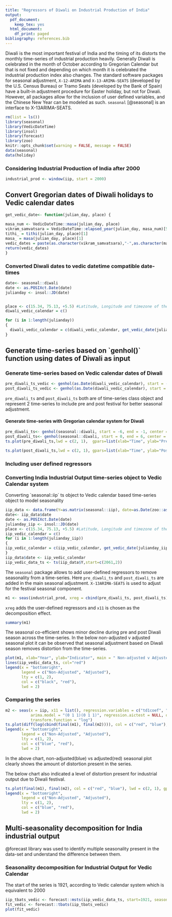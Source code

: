 ```yaml
---
title: "Regressors of Diwali on Industrial Production of India"
output:
  pdf_document: 
    keep_tex: yes
  html_document:
    df_print: paged
bibliography: references.bib
---
```


Diwali is the most important festival of India and the timing of its distorts the monthly time-series of industrial production heavily. Generally Diwali is celebrated in the month of October according to Gregorian Calendar but that is not fixed and depending on which month it is celebrated the industrial production index also changes. The standard software packages for seasonal adjustment, `X-12-ARIMA` and `X-13-ARIMA-SEATS` (developed by the U.S. Census Bureau) or Tramo Seats (developed by the Bank of Spain) have a built-in adjustment procedure for Easter holiday, but not for Diwali. However, all packages allow for the inclusion of user defined variables, and the Chinese New Year can be modeled as such. `seasonal` [@seasonal] is an interface to X-13ARIMA-SEATS.

```r
rm(list = ls())
library(seasonal)
library(VedicDateTime)
library(insol)
library(forecast)
library(zoo)
knitr::opts_chunk$set(warning = FALSE, message = FALSE)
data(seasonal)
data(holiday)
```

### Considering Industrial Production of India after 2000

```r
industrial_prod <- window(iip, start = 2000)
```

## Convert Gregorian dates of Diwali holidays to Vedic calendar dates

```r
get_vedic_date<- function(julian_day, place) {
  
masa_num <- VedicDateTime::masa(julian_day, place)
vikram_samvatsara = VedicDateTime::elapsed_year(julian_day, masa_num)[5]
tithi_ = tithi(julian_day, place)[1]
masa_ = masa(julian_day, place)[1]
vedic_dates = paste(as.character(vikram_samvatsara),"-",as.character(masa_),"-",as.character(tithi_), sep = "") 
return(vedic_dates)
}
```

### Converted Diwali dates to vedic datetime compatible date-times

```r
date<- seasonal::diwali
date <- as.POSIXct.Date(date)
julianday <- insol::JD(date)


place <- c(15.34, 75.13, +5.5) #Latitude, Longitude and timezone of the location
diwali_vedic_calendar = c()

for (i in 1:length(julianday)) 
{
  diwali_vedic_calendar = c(diwali_vedic_calendar, get_vedic_date(julianday[i], place))
}
```

## Generate time-series based on \`genhol()\` function using dates of Diwali as input

### Generate time-series based on Vedic calendar dates of Diwali

```r
pre_diwali_ts_vedic <- genhol(as.Date(diwali_vedic_calendar), start = -6, end = -1, center = "mean")
post_diwali_ts_vedic <- genhol(as.Date(diwali_vedic_calendar), start = 0, end = 6, center = "mean")
```

`pre_diwali_ts` and `post_diwali_ts` both are of time-series class object and represent 2 time-series to include pre and post festival for better seasonal adjustment.

#### Generate time-series with Gregorian calendar system for Diwali

```r
pre_diwali_ts<- genhol(seasonal::diwali, start = -6, end = -1, center = "mean")
post_diwali_ts<- genhol(seasonal::diwali, start = 0, end = 6, center = "mean")
ts.plot(pre_diwali_ts,lwd = c(2, 1),  gpars=list(xlab="Time", ylab="Pre Diwali Time-series", main = "Pre Diwali Indian Industrial Input Indiactor"))
```
```r
ts.plot(post_diwali_ts,lwd = c(2, 1), gpars=list(xlab="Time", ylab="Post Diwali Time-series", main = "Post Diwali Indian Industrial Input Indiactor"))
```
### Including user defined regressors

### Converting India Industrial Output time-series object to Vedic Calendar system

Converting \`seasonal::iip\` ts object to Vedic calendar based time-series object to model seasonality\

```r
iip_data <- data.frame(Y=as.matrix(seasonal::iip), date=as.Date(zoo::as.yearmon(time(seasonal::iip))))
date<- iip_data$date
date <- as.POSIXct.Date(date)
julianday_iip <- insol::JD(date)
place <- c(15.34, 75.13, +5.5) #Latitude, Longitude and timezone of the location
iip_vedic_calendar = c()
for (i in 1:length(julianday_iip)) 
{
iip_vedic_calendar = c(iip_vedic_calendar, get_vedic_date(julianday_iip[i], place))
}
iip_data$date <- iip_vedic_calendar
iip_vedic_data_ts <- ts(iip_data$Y,start=c(2061,2))
```

The `seasonal` package allows to add user-defined regressors to remove seasonality from a time-series. Here `pre_diwali_ts` and `post_diwali_ts` are added in the main seasonal adjustment. `X-13ARIMA-SEATS` is used to adjust for the festival seasonal component.

```r
m1 <- seas(industrial_prod, xreg = cbind(pre_diwali_ts, post_diwali_ts), regression.usertype = "holiday", x11 = list())
```

`xreg` adds the user-defined regressors and `x11` is chosen as the decomposition effect.

```r
summary(m1)
```

The seasonal co-efficient shows minor decline during pre and post Diwali season across the time-series. In the below non-adjusted v adjusted seasonal plot it can be observed that seasonal adjustment based on Diwali season removes distortion from the time-series.

```r
plot(m1, xlab="Year", ylab="Indicator", main = " Non-adjusted v Adjusted Seasonal Distribution")
lines(iip_vedic_data_ts, col="red")
legend(x = "bottomright",          
       legend = c("Non-Adjusted", "Adjusted"),
       lty = c(1, 2),           
       col = c("black", "red"),
       lwd = 2)       
```

### Comparing the series

```r
m2 <- seas(x = iip, x11 = list(), regression.variables = c("td1coef", "ls2008.Nov"), 
           arima.model = "(0 1 1)(0 1 1)", regression.aictest = NULL, outlier = NULL, 
           transform.function = "log")
ts.plot(diff(log(cbind(final(m1), final(m2)))), col = c("red", "blue"), lwd = c(2, 1),  gpars=list(xlab="Year", ylab="Indicator", main="Comparing between 2 seasonal log adjusted series"))
legend(x = "bottomright",          
       legend = c("Non-Adjusted", "Adjusted"),
       lty = c(1, 2),           
       col = c("blue", "red"),
       lwd = 2) 
```

In the above chart, non-adjusted(blue) vs adjusted(red) seasonal plot clearly shows the amount of distortion present in the series.

The below chart also indicated a level of distortion present for industrial output due to Diwali festival.

```r
ts.plot(final(m1), final(m2), col = c("red", "blue"), lwd = c(2, 1), gpars=list(xlab="Year", ylab="Indicator", main="Comparing between 2 seasonal series"))
legend(x = "bottomright",          
       legend = c("Non-Adjusted", "Adjusted"),
       lty = c(1, 2),           
       col = c("blue", "red"),
       lwd = 2) 
```

## Multi-seasonality decomposition for India industrial output

@forecast library was used to identify multiple seasonality present in the data-set and understand the difference between them.

### Seasonality decomposition for Industrial Output for Vedic Calendar

The start of the series is 1921, according to Vedic calendar system which is equivalent to 2000

```r

iip_tbats_vedic <- forecast::msts(iip_vedic_data_ts, start=1921, seasonal.periods = c(2))
fit_vedic <- forecast::tbats(iip_tbats_vedic)
plot(fit_vedic)
```

